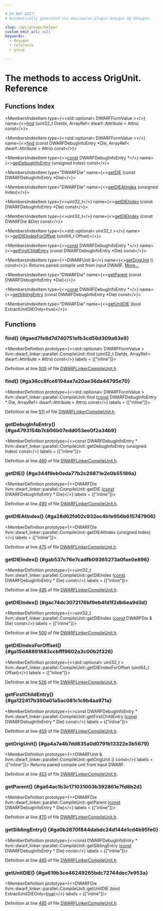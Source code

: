 ```yaml
---

# DO NOT EDIT!
# Automatically generated via docusaurus-plugin-doxygen by Doxygen.

slug: /api/groups/helper
custom_edit_url: null
keywords:
  - doxygen
  - reference
  - group

---
```





# The methods to access OrigUnit. Reference

<DoxygenPage pluginConfig={pluginConfig}>



## Functions Index

<MembersIndex>

<MembersIndexItem
  type={<>std::optional&lt; DWARFFormValue &gt;</>}
  name={<><a href="#gaed7fe8d7d740751efb3cd56d309a63e9">find</a> (uint32&#95;t DieIdx, ArrayRef&lt; dwarf::Attribute &gt; Attrs) const</>}>
</MembersIndexItem>

<MembersIndexItem
  type={<>std::optional&lt; DWARFFormValue &gt;</>}
  name={<><a href="#ga36cc8fce6194aa7a20ae36da44795e70">find</a> (const DWARFDebugInfoEntry &#42;Die, ArrayRef&lt; dwarf::Attribute &gt; Attrs) const</>}>
</MembersIndexItem>

<MembersIndexItem
  type={<><a href="/docs/api/files/lib/lib/target/lib/target/aarch64/aarch64promoteconstant-cpp/#a90f8350fecae261c25be85d38b451bff">const</a> DWARFDebugInfoEntry &#42;</>}
  name={<><a href="#ga4793154b7cb56b07edd053ee0f2a34b9">getDebugInfoEntry</a> (unsigned Index) const</>}>
</MembersIndexItem>

<MembersIndexItem
  type="DWARFDie"
  name={<><a href="#ga344f9eb0eda77b2c26871e2e0b55186a">getDIE</a> (const DWARFDebugInfoEntry &#42;Die)</>}>
</MembersIndexItem>

<MembersIndexItem
  type="DWARFDie"
  name={<><a href="#ga28d62fd02c932ec4b1e956b615747906">getDIEAtIndex</a> (unsigned Index)</>}>
</MembersIndexItem>

<MembersIndexItem
  type={<>uint32&#95;t</>}
  name={<><a href="#gab537c76e7cadfb09365273a0fae0e896">getDIEIndex</a> (const DWARFDebugInfoEntry &#42;Die) const</>}>
</MembersIndexItem>

<MembersIndexItem
  type={<>uint32&#95;t</>}
  name={<><a href="#gac74dc3072176bf9eb4fd1f2db6ea9d3d">getDIEIndex</a> (const DWARFDie &amp;Die) const</>}>
</MembersIndexItem>

<MembersIndexItem
  type={<>std::optional&lt; uint32&#95;t &gt;</>}
  name={<><a href="#ga15d48891883ccbfff9602a3c00b2f326">getDIEIndexForOffset</a> (uint64&#95;t Offset)</>}>
</MembersIndexItem>

<MembersIndexItem
  type={<><a href="/docs/api/files/lib/lib/target/lib/target/aarch64/aarch64promoteconstant-cpp/#a90f8350fecae261c25be85d38b451bff">const</a> DWARFDebugInfoEntry &#42;</>}
  name={<><a href="#ga122417b360a01a5ac081c1c9b4aa971a">getFirstChildEntry</a> (const DWARFDebugInfoEntry &#42;Die) const</>}>
</MembersIndexItem>

<MembersIndexItem
  type={<>DWARFUnit &amp;</>}
  name={<><a href="#ga4a7a4b7dd835a0d0791b13322e3b5679">getOrigUnit</a> () const</>}>
Returns paired compile unit from input DWARF. <a href="#ga4a7a4b7dd835a0d0791b13322e3b5679">More...</a>
</MembersIndexItem>

<MembersIndexItem
  type="DWARFDie"
  name={<><a href="#ga64ac1b3c171031003b392861e7fd8b2d">getParent</a> (const DWARFDebugInfoEntry &#42;Die)</>}>
</MembersIndexItem>

<MembersIndexItem
  type={<><a href="/docs/api/files/lib/lib/target/lib/target/aarch64/aarch64promoteconstant-cpp/#a90f8350fecae261c25be85d38b451bff">const</a> DWARFDebugInfoEntry &#42;</>}
  name={<><a href="#ga0b2870f844dabdc24d144e1cd4b95fe0">getSiblingEntry</a> (const DWARFDebugInfoEntry &#42;Die) const</>}>
</MembersIndexItem>

<MembersIndexItem
  type="DWARFDie"
  name={<><a href="#ga619b3ce46249265bdc72744dec7e953a">getUnitDIE</a> (bool ExtractUnitDIEOnly=true)</>}>
</MembersIndexItem>

</MembersIndex>


<SectionDefinition>

## Functions

### find() {#gaed7fe8d7d740751efb3cd56d309a63e9}

<MemberDefinition
  prototype={<>std::optional&lt; DWARFFormValue &gt; llvm::dwarf&#95;linker::parallel::CompileUnit::find (uint32&#95;t DieIdx, ArrayRef&lt; dwarf::Attribute &gt; Attrs) const</>}
  labels = {["inline"]}>

Definition at line <a href="/docs/api/files/lib/lib/dwarflinker/lib/dwarflinker/parallel/dwarflinkercompileunit-h/#l00505">505</a> of file <a href="/docs/api/files/lib/lib/dwarflinker/lib/dwarflinker/parallel/dwarflinkercompileunit-h">DWARFLinkerCompileUnit.h</a>.
</MemberDefinition>

### find() {#ga36cc8fce6194aa7a20ae36da44795e70}

<MemberDefinition
  prototype={<>std::optional&lt; DWARFFormValue &gt; llvm::dwarf&#95;linker::parallel::CompileUnit::find (<a href="/docs/api/files/lib/lib/target/lib/target/aarch64/aarch64promoteconstant-cpp/#a90f8350fecae261c25be85d38b451bff">const</a> DWARFDebugInfoEntry &#42; Die, ArrayRef&lt; dwarf::Attribute &gt; Attrs) const</>}
  labels = {["inline"]}>

Definition at line <a href="/docs/api/files/lib/lib/dwarflinker/lib/dwarflinker/parallel/dwarflinkercompileunit-h/#l00511">511</a> of file <a href="/docs/api/files/lib/lib/dwarflinker/lib/dwarflinker/parallel/dwarflinkercompileunit-h">DWARFLinkerCompileUnit.h</a>.
</MemberDefinition>

### getDebugInfoEntry() {#ga4793154b7cb56b07edd053ee0f2a34b9}

<MemberDefinition
  prototype={<>const DWARFDebugInfoEntry &#42; llvm::dwarf&#95;linker::parallel::CompileUnit::getDebugInfoEntry (unsigned Index) const</>}
  labels = {["inline"]}>

Definition at line <a href="/docs/api/files/lib/lib/dwarflinker/lib/dwarflinker/parallel/dwarflinkercompileunit-h/#l00480">480</a> of file <a href="/docs/api/files/lib/lib/dwarflinker/lib/dwarflinker/parallel/dwarflinkercompileunit-h">DWARFLinkerCompileUnit.h</a>.
</MemberDefinition>

### getDIE() {#ga344f9eb0eda77b2c26871e2e0b55186a}

<MemberDefinition
  prototype={<>DWARFDie llvm::dwarf&#95;linker::parallel::CompileUnit::getDIE (<a href="/docs/api/files/lib/lib/target/lib/target/aarch64/aarch64promoteconstant-cpp/#a90f8350fecae261c25be85d38b451bff">const</a> DWARFDebugInfoEntry &#42; Die)</>}
  labels = {["inline"]}>

Definition at line <a href="/docs/api/files/lib/lib/dwarflinker/lib/dwarflinker/parallel/dwarflinkercompileunit-h/#l00490">490</a> of file <a href="/docs/api/files/lib/lib/dwarflinker/lib/dwarflinker/parallel/dwarflinkercompileunit-h">DWARFLinkerCompileUnit.h</a>.
</MemberDefinition>

### getDIEAtIndex() {#ga28d62fd02c932ec4b1e956b615747906}

<MemberDefinition
  prototype={<>DWARFDie llvm::dwarf&#95;linker::parallel::CompileUnit::getDIEAtIndex (unsigned Index)</>}
  labels = {["inline"]}>

Definition at line <a href="/docs/api/files/lib/lib/dwarflinker/lib/dwarflinker/parallel/dwarflinkercompileunit-h/#l00475">475</a> of file <a href="/docs/api/files/lib/lib/dwarflinker/lib/dwarflinker/parallel/dwarflinkercompileunit-h">DWARFLinkerCompileUnit.h</a>.
</MemberDefinition>

### getDIEIndex() {#gab537c76e7cadfb09365273a0fae0e896}

<MemberDefinition
  prototype={<>uint32&#95;t llvm::dwarf&#95;linker::parallel::CompileUnit::getDIEIndex (<a href="/docs/api/files/lib/lib/target/lib/target/aarch64/aarch64promoteconstant-cpp/#a90f8350fecae261c25be85d38b451bff">const</a> DWARFDebugInfoEntry &#42; Die) const</>}
  labels = {["inline"]}>

Definition at line <a href="/docs/api/files/lib/lib/dwarflinker/lib/dwarflinker/parallel/dwarflinkercompileunit-h/#l00495">495</a> of file <a href="/docs/api/files/lib/lib/dwarflinker/lib/dwarflinker/parallel/dwarflinkercompileunit-h">DWARFLinkerCompileUnit.h</a>.
</MemberDefinition>

### getDIEIndex() {#gac74dc3072176bf9eb4fd1f2db6ea9d3d}

<MemberDefinition
  prototype={<>uint32&#95;t llvm::dwarf&#95;linker::parallel::CompileUnit::getDIEIndex (<a href="/docs/api/files/lib/lib/target/lib/target/aarch64/aarch64promoteconstant-cpp/#a90f8350fecae261c25be85d38b451bff">const</a> DWARFDie &amp; Die) const</>}
  labels = {["inline"]}>

Definition at line <a href="/docs/api/files/lib/lib/dwarflinker/lib/dwarflinker/parallel/dwarflinkercompileunit-h/#l00500">500</a> of file <a href="/docs/api/files/lib/lib/dwarflinker/lib/dwarflinker/parallel/dwarflinkercompileunit-h">DWARFLinkerCompileUnit.h</a>.
</MemberDefinition>

### getDIEIndexForOffset() {#ga15d48891883ccbfff9602a3c00b2f326}

<MemberDefinition
  prototype={<>std::optional&lt; uint32&#95;t &gt; llvm::dwarf&#95;linker::parallel::CompileUnit::getDIEIndexForOffset (uint64&#95;t Offset)</>}
  labels = {["inline"]}>

Definition at line <a href="/docs/api/files/lib/lib/dwarflinker/lib/dwarflinker/parallel/dwarflinkercompileunit-h/#l00526">526</a> of file <a href="/docs/api/files/lib/lib/dwarflinker/lib/dwarflinker/parallel/dwarflinkercompileunit-h">DWARFLinkerCompileUnit.h</a>.
</MemberDefinition>

### getFirstChildEntry() {#ga122417b360a01a5ac081c1c9b4aa971a}

<MemberDefinition
  prototype={<>const DWARFDebugInfoEntry &#42; llvm::dwarf&#95;linker::parallel::CompileUnit::getFirstChildEntry (<a href="/docs/api/files/lib/lib/target/lib/target/aarch64/aarch64promoteconstant-cpp/#a90f8350fecae261c25be85d38b451bff">const</a> DWARFDebugInfoEntry &#42; Die) const</>}
  labels = {["inline"]}>

Definition at line <a href="/docs/api/files/lib/lib/dwarflinker/lib/dwarflinker/parallel/dwarflinkercompileunit-h/#l00459">459</a> of file <a href="/docs/api/files/lib/lib/dwarflinker/lib/dwarflinker/parallel/dwarflinkercompileunit-h">DWARFLinkerCompileUnit.h</a>.
</MemberDefinition>

### getOrigUnit() {#ga4a7a4b7dd835a0d0791b13322e3b5679}

<MemberDefinition
  prototype={<>DWARFUnit &amp; llvm::dwarf&#95;linker::parallel::CompileUnit::getOrigUnit () const</>}
  labels = {["inline"]}>
Returns paired compile unit from input DWARF.

Definition at line <a href="/docs/api/files/lib/lib/dwarflinker/lib/dwarflinker/parallel/dwarflinkercompileunit-h/#l00453">453</a> of file <a href="/docs/api/files/lib/lib/dwarflinker/lib/dwarflinker/parallel/dwarflinkercompileunit-h">DWARFLinkerCompileUnit.h</a>.
</MemberDefinition>

### getParent() {#ga64ac1b3c171031003b392861e7fd8b2d}

<MemberDefinition
  prototype={<>DWARFDie llvm::dwarf&#95;linker::parallel::CompileUnit::getParent (<a href="/docs/api/files/lib/lib/target/lib/target/aarch64/aarch64promoteconstant-cpp/#a90f8350fecae261c25be85d38b451bff">const</a> DWARFDebugInfoEntry &#42; Die)</>}
  labels = {["inline"]}>

Definition at line <a href="/docs/api/files/lib/lib/dwarflinker/lib/dwarflinker/parallel/dwarflinkercompileunit-h/#l00470">470</a> of file <a href="/docs/api/files/lib/lib/dwarflinker/lib/dwarflinker/parallel/dwarflinkercompileunit-h">DWARFLinkerCompileUnit.h</a>.
</MemberDefinition>

### getSiblingEntry() {#ga0b2870f844dabdc24d144e1cd4b95fe0}

<MemberDefinition
  prototype={<>const DWARFDebugInfoEntry &#42; llvm::dwarf&#95;linker::parallel::CompileUnit::getSiblingEntry (<a href="/docs/api/files/lib/lib/target/lib/target/aarch64/aarch64promoteconstant-cpp/#a90f8350fecae261c25be85d38b451bff">const</a> DWARFDebugInfoEntry &#42; Die) const</>}
  labels = {["inline"]}>

Definition at line <a href="/docs/api/files/lib/lib/dwarflinker/lib/dwarflinker/parallel/dwarflinkercompileunit-h/#l00465">465</a> of file <a href="/docs/api/files/lib/lib/dwarflinker/lib/dwarflinker/parallel/dwarflinkercompileunit-h">DWARFLinkerCompileUnit.h</a>.
</MemberDefinition>

### getUnitDIE() {#ga619b3ce46249265bdc72744dec7e953a}

<MemberDefinition
  prototype={<>DWARFDie llvm::dwarf&#95;linker::parallel::CompileUnit::getUnitDIE (bool ExtractUnitDIEOnly=<a href="/docs/api/files/lib/lib/analysis/basicaliasanalysis-cpp/#af6d5cafbdfc5313e65d990120021a3ec">true</a>)</>}
  labels = {["inline"]}>

Definition at line <a href="/docs/api/files/lib/lib/dwarflinker/lib/dwarflinker/parallel/dwarflinkercompileunit-h/#l00485">485</a> of file <a href="/docs/api/files/lib/lib/dwarflinker/lib/dwarflinker/parallel/dwarflinkercompileunit-h">DWARFLinkerCompileUnit.h</a>.
</MemberDefinition>

</SectionDefinition>

</DoxygenPage>
